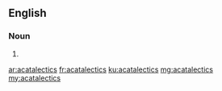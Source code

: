 ==English==

===Noun===
{{head|en|noun plural form}}

# {{plural of|acatalectic|lang=en}}

[[ar:acatalectics]]
[[fr:acatalectics]]
[[ku:acatalectics]]
[[mg:acatalectics]]
[[my:acatalectics]]